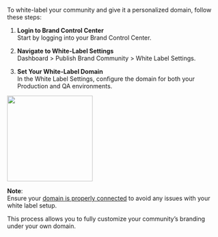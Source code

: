 To white-label your community and give it a personalized domain, follow these steps:

1.  **Login to Brand Control Center**  
    Start by logging into your Brand Control Center.
    
2.  **Navigate to White-Label Settings**  
    Dashboard > Publish Brand Community > White Label Settings.
    
3.  **Set Your White-Label Domain**  
    In the White Label Settings, configure the domain for both your Production and QA environments.  

<img height="200" src="/visual-aids/retail_media/build/how_to_white_label_your_community/White Label Settings.jpg" />

**Note**:  
Ensure your [domain is properly connected](https://resources.begenuin.com/brands/settings#steps-for-setting-up-whitelabel) to avoid any issues with your white label setup.

This process allows you to fully customize your community’s branding under your own domain.
